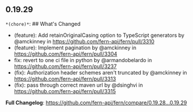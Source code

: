 ## 0.19.29
`*(chore)*`: ## What's Changed
* (feature): Add retainOriginalCasing option to TypeScript generators by @amckinney in https://github.com/fern-api/fern/pull/3310
* (feature): Implement pagination by @amckinney in https://github.com/fern-api/fern/pull/3304
* fix: revert to one ci file in python by @armandobelardo in https://github.com/fern-api/fern/pull/3237
* (fix): Authorization header schemes aren't truncated by @amckinney in https://github.com/fern-api/fern/pull/3313
* (fix): pass through correct maven url by @dsinghvi in https://github.com/fern-api/fern/pull/3315


**Full Changelog**: https://github.com/fern-api/fern/compare/0.19.28...0.19.29

